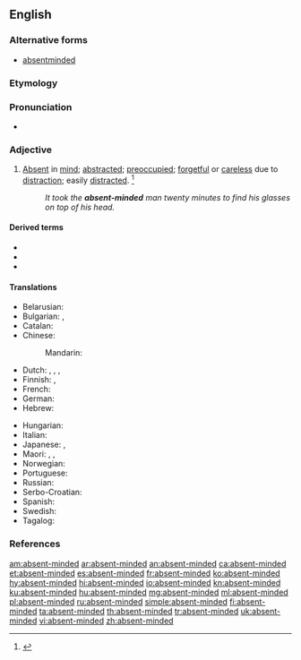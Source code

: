 ==English==

===Alternative forms===
* [[absentminded]]

===Etymology===
{{compound|absent|minded|lang=en}}

===Pronunciation===
* {{a|US}} {{IPA|/ˌæb.sn̩tˈmaɪn.dɪd/|lang=en}}

===Adjective===
{{en-adj}}

# [[absent|Absent]] in [[mind]]; [[abstracted]]; [[preoccupied]]; [[forgetful]] or [[careless]] due to [[distraction]]; easily [[distract]]ed. {{defdate|First attested in the mid 19<sup>th</sup> century.}}<ref name=SOED>{{R:SOED5|page=9}}</ref>
#: ''It took the '''absent-minded''' man twenty minutes to find his glasses on top of his head.''

====Derived terms====
* {{l|en|absent-mindedness}}
* {{l|en|absent-mindedly}}
* {{l|en|absent-minded professor}}

====Translations====
{{trans-top|absent in mind}}
* Belarusian: {{t|be|рассе́яны|m|sc=Cyrl}}
* Bulgarian: {{t+check|bg|разсеян}}, {{t-check|bg|[[потънал]] [[в]] [[мисли]]|sc=Cyrl}} <!-- was "потънал в мисли" - assumed sum-of-parts; if an idiom, remove the wikilinks to the individual words. see [[User:Kephir/gadgets/xte#Translation_fixing]] -->
* Catalan: {{t|ca|distret}}
* Chinese:
*: Mandarin: {{t+|cmn|心不在焉|tr=xīnbùzàiyān|sc=Hani}}
* Dutch: {{t+|nl|verstrooid}}, {{t+|nl|afwezig}}, {{t|nl|elders met zijn gedachten}}, {{t|nl|er niet bij}}
* Finnish: {{t|fi|hajamielinen}} {{qualifier|forgetful}}, {{t|fi|poissaoleva}} {{qualifier|absent in mind}}
* French: {{t+|fr|distrait}}
* German: {{t+|de|zerstreut}}
* Hebrew: {{t|he|מפוזר|m|tr=mefuzár}}
{{trans-mid}}
* Hungarian: {{t+|hu|szórakozott}}
* Italian: {{t+|it|svanito}}
* Japanese: {{t+|ja|ぼんやり|tr=bon'yari|sc=Jpan}}, {{t|ja|上の空|tr=うわのそらの, uwa-no sora-no|alt=上の空の|sc=Jpan}}
* Maori: {{t|mi|hinengaro makere}}, {{t|mi|wareware}}, {{t|mi|pakihaha}}
* Norwegian: {{t+|no|distré}}
* Portuguese: {{t+|pt|distraído}}
* Russian: {{t+|ru|рассе́янный}}
* Serbo-Croatian: {{t|sh|rasejan}}
* Spanish: {{t+|es|distraído}}
* Swedish: {{t+|sv|tankspridd}}
* Tagalog: {{t|tl|tagulimot}}
{{trans-bottom}}

===References===
<references/>

[[am:absent-minded]]
[[ar:absent-minded]]
[[an:absent-minded]]
[[ca:absent-minded]]
[[et:absent-minded]]
[[es:absent-minded]]
[[fr:absent-minded]]
[[ko:absent-minded]]
[[hy:absent-minded]]
[[hi:absent-minded]]
[[io:absent-minded]]
[[kn:absent-minded]]
[[ku:absent-minded]]
[[hu:absent-minded]]
[[mg:absent-minded]]
[[ml:absent-minded]]
[[pl:absent-minded]]
[[ru:absent-minded]]
[[simple:absent-minded]]
[[fi:absent-minded]]
[[ta:absent-minded]]
[[th:absent-minded]]
[[tr:absent-minded]]
[[uk:absent-minded]]
[[vi:absent-minded]]
[[zh:absent-minded]]